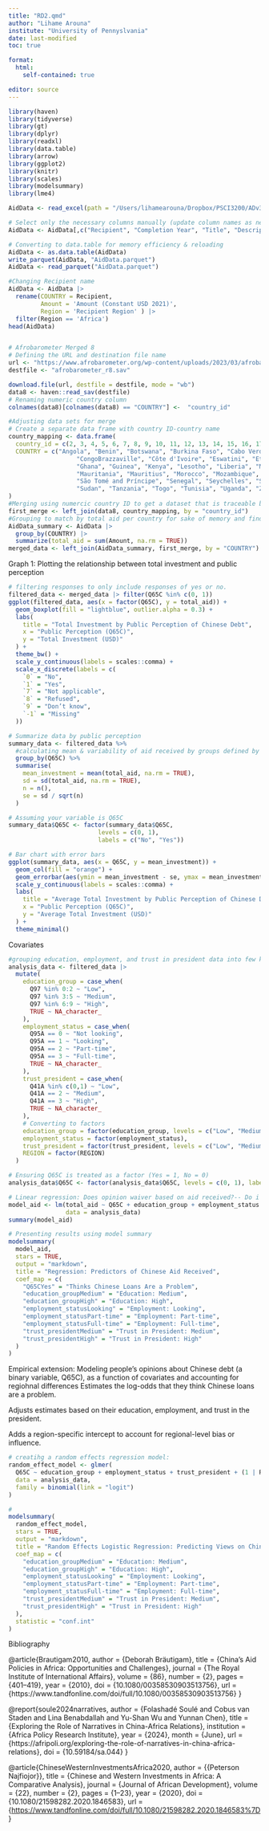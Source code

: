 ```yaml
---
title: "RD2.qmd"
author: "Lihame Arouna" 
institute: "University of Pennyslvania" 
date: last-modified 
toc: true 

format: 
  html: 
    self-contained: true 

editor: source 
---
```


```r
library(haven)
library(tidyverse)
library(gt)
library(dplyr)
library(readxl)
library(data.table)
library(arrow) 
library(ggplot2)
library(knitr)
library(scales)
library(modelsummary)
library(lme4)
```

```r
AidData <- read_excel(path = "/Users/lihamearouna/Dropbox/PSCI3200/ADv3.xlsx", sheet = "GCDF_3.0") 

# Select only the necessary columns manually (update column names as needed)
AidData <- AidData[,c("Recipient", "Completion Year", "Title", "Description", "Status", "Recipient Region", 'Amount (Constant USD 2021)')]  

# Converting to data.table for memory efficiency & reloading 
AidData <- as.data.table(AidData)
write_parquet(AidData, "AidData.parquet")
AidData <- read_parquet("AidData.parquet")

#Changing Recipient name 
AidData <- AidData |> 
  rename(COUNTRY = Recipient,
         Amount = 'Amount (Constant USD 2021)', 
         Region = 'Recipient Region' ) |> 
  filter(Region == 'Africa')
head(AidData)


# Afrobarometer Merged 8 
# Defining the URL and destination file name
url <- "https://www.afrobarometer.org/wp-content/uploads/2023/03/afrobarometer_release-dataset_merge-34ctry_r8_en_2023-03-01.sav"
destfile <- "afrobarometer_r8.sav"

download.file(url, destfile = destfile, mode = "wb")
data8 <- haven::read_sav(destfile)
# Renaming numeric country column 
colnames(data8)[colnames(data8) == "COUNTRY"] <-  "country_id"

```

```r

#Adjusting data sets for merge 
# Create a separate data frame with country ID-country name 
country_mapping <- data.frame(
  country_id = c(2, 3, 4, 5, 6, 7, 8, 9, 10, 11, 12, 13, 14, 15, 16, 17, 18, 19, 20, 21, 22, 23, 24, 25,26,27, 28, 29, 30, 31, 32, 33, 34, 35, 36, 37, 38, 39, 40), 
  COUNTRY = c("Angola", "Benin", "Botswana", "Burkina Faso", "Cabo Verde", "Cameroon", 
                   "CongoBrazzaville", "Côte d'Ivoire", "Eswatini", "Ethiopia", "Gabon", "Gambia", 
                   "Ghana", "Guinea", "Kenya", "Lesotho", "Liberia", "Madagascar", "Malawi", "Mali", 
                   "Mauritania", "Mauritius", "Morocco", "Mozambique", "Namibia", "Niger", "Nigeria",
                   "São Tomé and Príncipe", "Senegal", "Seychelles", "Sierra Leone", "South Africa", 
                   "Sudan", "Tanzania", "Togo", "Tunisia", "Uganda", "Zambia", "Zimbabwe")
)
#Merging using numercic country ID to get a dataset that is traceable by country name
first_merge <- left_join(data8, country_mapping, by = "country_id")
#Grouping to match by total aid per country for sake of memory and findings 
AidData_summary <- AidData |> 
  group_by(COUNTRY) |>
  summarize(total_aid = sum(Amount, na.rm = TRUE)) 
merged_data <- left_join(AidData_summary, first_merge, by = "COUNTRY")
```

Graph 1: Plotting the relationship between total investment and public perception

```r
# filtering responses to only include responses of yes or no.
filtered_data <- merged_data |> filter(Q65C %in% c(0, 1))
ggplot(filtered_data, aes(x = factor(Q65C), y = total_aid)) +
  geom_boxplot(fill = "lightblue", outlier.alpha = 0.3) +
  labs(
    title = "Total Investment by Public Perception of Chinese Debt",
    x = "Public Perception (Q65C)",
    y = "Total Investment (USD)"
  ) +
  theme_bw() +
  scale_y_continuous(labels = scales::comma) +
  scale_x_discrete(labels = c(
    `0` = "No",
    `1` = "Yes",
    `7` = "Not applicable",
    `8` = "Refused",
    `9` = "Don’t know",
    `-1` = "Missing"
  )) 

```


```r
# Summarize data by public perception
summary_data <- filtered_data %>%
  #calculating mean & variability of aid received by groups defined by perception of Chinese debt. 
  group_by(Q65C) %>%
  summarise(
    mean_investment = mean(total_aid, na.rm = TRUE),
    sd = sd(total_aid, na.rm = TRUE),
    n = n(),
    se = sd / sqrt(n)
  )

# Assuming your variable is Q65C
summary_data$Q65C <- factor(summary_data$Q65C, 
                         levels = c(0, 1), 
                         labels = c("No", "Yes"))

# Bar chart with error bars
ggplot(summary_data, aes(x = Q65C, y = mean_investment)) +
  geom_col(fill = "orange") +
  geom_errorbar(aes(ymin = mean_investment - se, ymax = mean_investment + se), width = 0.2) +
  scale_y_continuous(labels = scales::comma) +
  labs(
    title = "Average Total Investment by Public Perception of Chinese Debt",
    x = "Public Perception (Q65C)",
    y = "Average Total Investment (USD)"
  ) +
  theme_minimal()
```


Covariates 
```r
#grouping education, employment, and trust in president data into few key groups 
analysis_data <- filtered_data |> 
  mutate(
    education_group = case_when(
      Q97 %in% 0:2 ~ "Low",
      Q97 %in% 3:5 ~ "Medium",
      Q97 %in% 6:9 ~ "High",
      TRUE ~ NA_character_
    ),
    employment_status = case_when(
      Q95A == 0 ~ "Not looking",
      Q95A == 1 ~ "Looking",
      Q95A == 2 ~ "Part-time",
      Q95A == 3 ~ "Full-time",
      TRUE ~ NA_character_
    ),
    trust_president = case_when(
      Q41A %in% c(0,1) ~ "Low",
      Q41A == 2 ~ "Medium",
      Q41A == 3 ~ "High",
      TRUE ~ NA_character_
    ),
    # Converting to factors
    education_group = factor(education_group, levels = c("Low", "Medium", "High")),
    employment_status = factor(employment_status),
    trust_president = factor(trust_president, levels = c("Low", "Medium", "High")),
    REGION = factor(REGION)
  )

# Ensuring Q65C is treated as a factor (Yes = 1, No = 0)
analysis_data$Q65C <- factor(analysis_data$Q65C, levels = c(0, 1), labels = c("No", "Yes"))

# Linear regression: Does opinion waiver based on aid received?-- Do i need this? 
model_aid <- lm(total_aid ~ Q65C + education_group + employment_status + trust_president, 
                data = analysis_data)
summary(model_aid)

# Presenting results using model summary 
modelsummary(
  model_aid,
  stars = TRUE,
  output = "markdown",
  title = "Regression: Predictors of Chinese Aid Received",
  coef_map = c(
    "Q65CYes" = "Thinks Chinese Loans Are a Problem",
    "education_groupMedium" = "Education: Medium",
    "education_groupHigh" = "Education: High",
    "employment_statusLooking" = "Employment: Looking",
    "employment_statusPart-time" = "Employment: Part-time",
    "employment_statusFull-time" = "Employment: Full-time",
    "trust_presidentMedium" = "Trust in President: Medium",
    "trust_presidentHigh" = "Trust in President: High"
  )
)

```


Empirical extension: Modeling people's opinions about Chinese debt (a binary variable, Q65C), as a function of covariates and accounting for regiohnal differences 
Estimates the log-odds that they think Chinese loans are a problem.

Adjusts estimates based on their education, employment, and trust in the president.

Adds a region-specific intercept to account for regional-level bias or influence.
```r

# creatihg a random effects regression model: 
random_effect_model <- glmer(
  Q65C ~ education_group + employment_status + trust_president + (1 | REGION), #estimate a seperate intercept for each region 
  data = analysis_data,
  family = binomial(link = "logit")
)

#
modelsummary(
  random_effect_model,
  stars = TRUE,
  output = "markdown",
  title = "Random Effects Logistic Regression: Predicting Views on Chinese Debt",
  coef_map = c(
    "education_groupMedium" = "Education: Medium",
    "education_groupHigh" = "Education: High",
    "employment_statusLooking" = "Employment: Looking",
    "employment_statusPart-time" = "Employment: Part-time",
    "employment_statusFull-time" = "Employment: Full-time",
    "trust_presidentMedium" = "Trust in President: Medium",
    "trust_presidentHigh" = "Trust in President: High"
  ),
  statistic = "conf.int"
)
```


Bibliography

@article{Brautigam2010, author = {Deborah Bräutigam}, title = {China's Aid Policies in Africa: Opportunities and Challenges}, journal = {The Royal Institute of International Affairs}, volume = {86}, number = {2}, pages = {401--419}, year = {2010}, doi = {10.1080/00358530903513756}, url = {https://www.tandfonline.com/doi/full/10.1080/00358530903513756} }

@report{soule2024narratives, author = {Folashadé Soulé and Cobus van Staden and Lina Benabdallah and Yu-Shan Wu and Yunnan Chen}, title = {Exploring the Role of Narratives in China-Africa Relations}, institution = {Africa Policy Research Institute}, year = {2024}, month = {June}, url = {https://afripoli.org/exploring-the-role-of-narratives-in-china-africa-relations}, doi = {10.59184/sa.044} }

@article{ChineseWesternInvestmentsAfrica2020, author = {{Peterson Najfiojor}}, title = {Chinese and Western Investments in Africa: A Comparative Analysis}, journal = {Journal of African Development}, volume = {22}, number = {2}, pages = {1--23}, year = {2020}, doi = {10.1080/21598282.2020.1846583}, url = {<https://www.tandfonline.com/doi/full/10.1080/21598282.2020.1846583%7D> }
